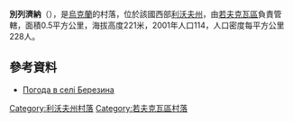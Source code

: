 {{coord|50|11|34|N|23|46|28|E|scale:100000|display=title}}

'''別列濟納'''（{{lang-uk|Березина}}），是[[烏克蘭|烏克蘭]]的村落，位於該國西部[[利沃夫州|利沃夫州]]，由[[若夫克瓦區|若夫克瓦區]]負責管轄，面積0.5平方公里，海拔高度221米，2001年人口114，人口密度每平方公里228人。

==參考資料==
* [http://weather.in.ua/ua/l'vovskaja/930 Погода в селі Березина]{{Wayback|url=http://weather.in.ua/ua/l%27vovskaja/930 |date=20160305094251 }}

{{DEFAULTSORT:Березина}}
[[Category:利沃夫州村落|Category:利沃夫州村落]]
[[Category:若夫克瓦區村落|Category:若夫克瓦區村落]]


{{Lviv-geo-stub}}